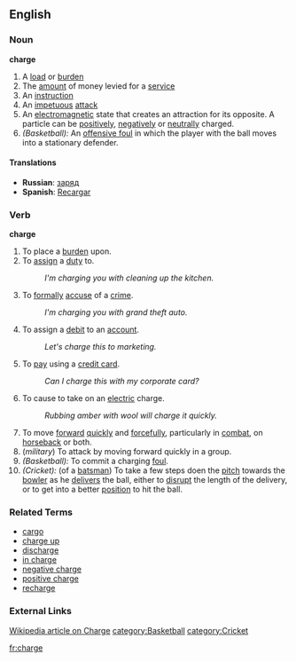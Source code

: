 ==English==

===Noun===
'''charge'''

# A [[load]] or [[burden]]
# The [[amount]] of money levied for a [[service]]
# An [[instruction]]
# An [[impetuous]] [[attack]]
# An [[electromagnetic]] state that creates an attraction for its opposite.  A particle can be [[positive]]ly, [[negative]]ly or [[neutral]]ly charged.
# ''(Basketball):'' An [[offensive foul]] in which the player with the ball moves into a stationary defender.

==== Translations ====
*'''Russian''': [[заряд]]
*'''Spanish''': [[Recargar]]

===Verb===
'''charge'''

# To place a [[burden]] upon.
# To [[assign]] a [[duty]] to.
#: ''I'm charging you with cleaning up the kitchen.''
# To [[formal]]ly [[accuse]] of a [[crime]].
#: ''I'm charging you with grand theft auto.''
# To assign a [[debit]] to an [[account]].
#: ''Let's charge this to marketing.''
# To [[pay]] using a [[credit card]].
#: ''Can I charge this with my corporate card?''
# To cause to take on an [[electric]] charge.
#: ''Rubbing amber with wool will charge it quickly.''
# To move [[forward]] [[quick]]ly and [[force]]fully, particularly in [[combat]], on [[horseback]] or both.
# (''military'') To attack by moving forward quickly in a group.
# ''(Basketball):'' To commit a charging [[foul]].
# ''(Cricket):'' (of a [[batsman]]) To take a few steps doen the [[pitch]] towards the [[bowler]] as he [[deliver]]s the ball, either to [[disrupt]] the length of the delivery, or to get into a better [[position]] to hit the ball.

===Related Terms===
*[[cargo]]
*[[charge up]]
*[[discharge]]
*[[in charge]]
*[[negative charge]]
*[[positive charge]]
*[[recharge]]

===External Links===
[[w:Charge|Wikipedia article on Charge]]
[[category:Basketball]] [[category:Cricket]]

[[fr:charge]]